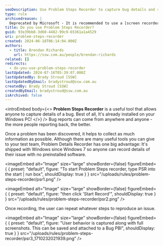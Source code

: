 ```yaml
---
seoDescription: Use Problem Steps Recorder to capture bug details and reproduce issues on your Windows PC with ease.
type: rule
archivedreason: |
  Deprecated by Microsoft - It is recommended to use a [screen recorder instead](https://ssw.com.au/rules/recording-screen). See [the deprecation info](https://prod.support.services.microsoft.com/en-us/windows/steps-recorder-deprecation-a64888d7-8482-4965-8ce3-25fb004e975f).
title: Do you use Problem Steps Recorder?
guid: 93e39bb8-3d60-4482-99c9-65361a1a4529
uri: problem-steps-recorder
created: 2024-06-18T06:14:04.000Z
authors:
  - title: Brendan Richards
    url: https://ssw.com.au/people/brendan-richards
related: []
redirects:
  - do-you-use-problem-steps-recorder
lastUpdated: 2024-07-16T05:39:07.000Z
lastUpdatedBy: Brady Stroud [SSW]
lastUpdatedByEmail: bradystroud@ssw.com.au
createdBy: Brady Stroud [SSW]
createdByEmail: bradystroud@ssw.com.au
isArchived: false
---
```


<introEmbed
  body={<>
**Problem Steps Recorder** is a useful tool that allows anyone to capture details of a bug. Best of all, It's already installed on your Windows PC!
  </>}
/>
Bug reports can come from anywhere and anyone - the more people reporting back, the better.

Once a problem has been discovered, it helps to collect as much information as possible. Although there are many useful tools you can give to your test team, Problem Details Recorder has one big advantage: It's shipped with Windows since Windows 7 so anyone can record details of their issue with no preinstalled software.


<imageEmbed
  alt="Image"
  size="large"
  showBorder={false}
  figureEmbed={ {
    preset: "default",
    figure: "To start Problem Steps recorder, type PSR into the start | run box",
    shouldDisplay: true
  } }
  src="/uploads/rules/problem-steps-recorder/psr1.png"
/>



<imageEmbed
  alt="Image"
  size="large"
  showBorder={false}
  figureEmbed={ {
    preset: "default",
    figure: "then click 'Start Record'",
    shouldDisplay: true
  } }
  src="/uploads/rules/problem-steps-recorder/psr2.png"
/>


Once recording, the user can repeat whatever steps to reproduce an issue.


<imageEmbed
  alt="Image"
  size="large"
  showBorder={false}
  figureEmbed={ {
    preset: "default",
    figure: "User behavior is captured along with full screenshots. This can be saved and attached to a Bug PBI",
    shouldDisplay: true
  } }
  src="/uploads/rules/problem-steps-recorder/psr3_1710232021939.png"
/>
